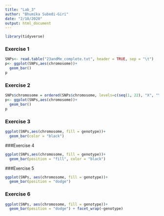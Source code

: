 ```yaml
---
title: "Lab_3"
author: "Bhumika Subedi-Giri"
date: "2/10/2020"
output: html_document
---
```

```r
library(tidyverse)
```

### Exercise 1
```r
SNPs<- read.table("23andMe_complete.txt", header = TRUE, sep = "\t")
p<- ggplot(SNPs,aes(chromosome))+
  geom_bar()
p
```

### Exercise 2
```r
SNPs$chromosome = ordered(SNPs$chromosome, levels=c(seq(1, 22), "X", "Y", "MT"))
p<- ggplot(SNPs,aes(chromosome))+
  geom_bar()
p
```

### Exercise 3
```r
ggplot(SNPs,aes(chromosome, fill = genotype))+
  geom_bar(color = "black")
```

###Exercise 4
```r
ggplot(SNPs,aes(chromosome, fill = genotype))+
  geom_bar(position = "fill", color = "black")
```

###Exercise 5
```r
ggplot(SNPs, aes(chromosome, fill = genotype))+
  geom_bar(position = "dodge")
```

### Exercise 6
```r
ggplot(SNPs, aes(chromosome, fill = genotype))+
  geom_bar(position = "dodge") + facet_wrap(~genotype)
```

